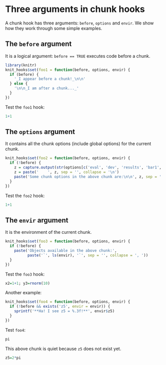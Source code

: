 # Three arguments in chunk hooks

A chunk hook has three arguments: `before`, `options` and `envir`. We show how they work through some simple examples.

## The `before` argument

It is a logical argument: `before == TRUE` executes code before a chunk.

```r
library(knitr)
knit_hooks$set(foo1 = function(before, options, envir) {
  if (before) {
    '_I appear before a chunk!_\n\n'
  } else {
    '\n\n_I am after a chunk..._'
  }
})
```

Test the `foo1` hook:

```r
1+1
```

## The `options` argument

It contains all the chunk options (include global options) for the current chunk.

```r
knit_hooks$set(foo2 = function(before, options, envir) {
  if (!before) {
    z = capture.output(str(options[c('eval', 'dev', 'results', 'bar1', 'bar2', 'bar3')]))
    z = paste('    ', z, sep = '', collapse = '\n')
    paste('Some chunk options in the above chunk are:\n\n', z, sep = '')
  }
})
```

Test the `foo2` hook:

```r
1+1
```

## The `envir` argument

It is the environment of the current chunk.

```r
knit_hooks$set(foo3 = function(before, options, envir) {
  if (!before) {
    paste('Objects available in the above chunk:',
          paste('`', ls(envir), '`', sep = '', collapse = ', '))
  }
})
```

Test the `foo3` hook:

```r
x2=1+1; y3=rnorm(10)
```

Another example:

```r
knit_hooks$set(foo4 = function(before, options, envir) {
  if (!before && exists('z5', envir = envir)) {
    sprintf('**Ha! I see z5 = %.3f!**', envir$z5)
  }
})
```

Test `foo4`:

```r
pi
```

This above chunk is quiet because `z5` does not exist yet.

```r
z5=2*pi
```
